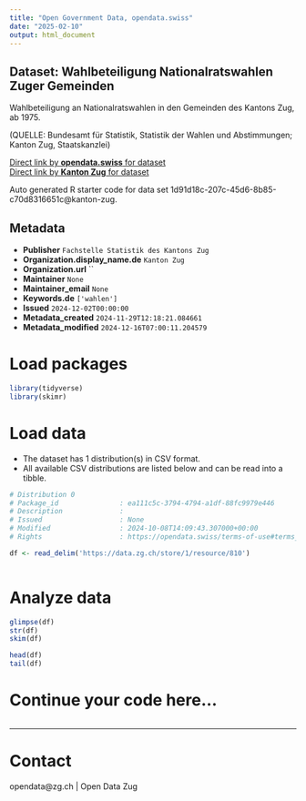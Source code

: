 ```yaml
---
title: "Open Government Data, opendata.swiss"
date: "2025-02-10"
output: html_document
---
```


## Dataset: Wahlbeteiligung Nationalratswahlen Zuger Gemeinden

Wahlbeteiligung an Nationalratswahlen in den Gemeinden des Kantons Zug, ab 1975.

(QUELLE: Bundesamt für Statistik, Statistik der Wahlen und Abstimmungen; Kanton Zug, Staatskanzlei)

[Direct link by **opendata.swiss** for dataset](https://opendata.swiss/de/dataset/wahlbeteiligung-nationalratswahlen-zuger-gemeinden)<br>
[Direct link by **Kanton Zug** for dataset](https://www.zg.ch/behoerden/gesundheitsdirektion/statistikfachstelle/themen/17-politik)

Auto generated R starter code for data set 1d91d18c-207c-45d6-8b85-c70d8316651c@kanton-zug.

## Metadata

- **Publisher** `Fachstelle Statistik des Kantons Zug`
- **Organization.display_name.de** `Kanton Zug`
- **Organization.url** ``
- **Maintainer** `None`
- **Maintainer_email** `None`
- **Keywords.de** `['wahlen']`
- **Issued** `2024-12-02T00:00:00`
- **Metadata_created** `2024-11-29T12:18:21.084661`
- **Metadata_modified** `2024-12-16T07:00:11.204579`


# Load packages

```r

library(tidyverse)
library(skimr)

```

# Load data

-   The dataset has 1 distribution(s) in CSV format.
-   All available CSV distributions are listed below and can be read into a tibble.

```r

# Distribution 0
# Package_id               : ea111c5c-3794-4794-a1df-88fc9979e446
# Description              : 
# Issued                   : None
# Modified                 : 2024-10-08T14:09:43.307000+00:00
# Rights                   : https://opendata.swiss/terms-of-use#terms_open

df <- read_delim('https://data.zg.ch/store/1/resource/810')



```

# Analyze data

```r

glimpse(df)
str(df)
skim(df)

head(df)
tail(df)

```

# Continue your code here...

```r

```

------------------------------------------------------------------------

# Contact

opendata@zg.ch | Open Data Zug
